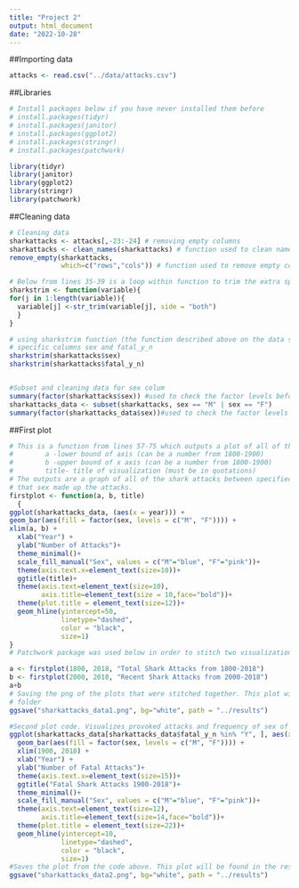```yaml
---
title: "Project 2"
output: html_document
date: "2022-10-28"
---
```


##Importing data 
```r
attacks <- read.csv("../data/attacks.csv")
```
##Libraries
```r
# Install packages below if you have never installed them before
# install.packages(tidyr)
# install.packages(janitor)
# install.packages(ggplot2)
# install.packages(stringr)
# install.packages(patchwork)

library(tidyr)
library(janitor)
library(ggplot2)
library(stringr)
library(patchwork)
```
##Cleaning data 
```r
# Cleaning data
sharkattacks <- attacks[,-23:-24] # removing empty columns
sharkattacks <- clean_names(sharkattacks) # function used to clean names 
remove_empty(sharkattacks, 
             which=c("rows","cols")) # function used to remove empty columns and rows 

# Below from lines 35-39 is a loop within function to trim the extra spaces after character data from # the data set. Inputs are a data set with a column specified with a "$" and outputs are cleaned rows # within the columns that do not have unecessary space.
sharkstrim <- function(variable){
for(j in 1:length(variable)){
  variable[j] <-str_trim(variable[j], side = "both")
  }
}

# using sharkstrim function (the function described above on the data set to remove spaces) for      
# specific columns sex and fatal_y_n
sharkstrim(sharkattacks$sex)
sharkstrim(sharkattacks$fatal_y_n)


#Subset and cleaning data for sex colum 
summary(factor(sharkattacks$sex)) #used to check the factor levels before subsetting 
sharkattacks_data <- subset(sharkattacks, sex == "M" | sex == "F")
summary(factor(sharkattacks_data$sex))#used to check the factor levels after subsetting 


```
##First plot 
```r
# This is a function from lines 57-75 which outputs a plot of all of the shark attacks by sex of the vixtim. This   # unction has arguments so that the x axis limits and title of the graph can be changed. The inputs  # # are:
#        a -lower bound of axis (can be a number from 1800-1900)
#        b -upper bound of x axis (can be a number from 1800-1900)
#        title- title of visualization (must be in quotations)
# The outputs are a graph of all of the shark attacks between specified time and the frequency of the 
# that sex made up the attacks.
firstplot <- function(a, b, title) 
  {
ggplot(sharkattacks_data, (aes(x = year))) +
geom_bar(aes(fill = factor(sex, levels = c("M", "F")))) + 
xlim(a, b) + 
  xlab("Year") + 
  ylab("Number of Attacks")+
  theme_minimal()+
  scale_fill_manual("Sex", values = c("M"="blue", "F"="pink"))+
  theme(axis.text.x=element_text(size=10))+
  ggtitle(title)+
  theme(axis.text=element_text(size=10),
        axis.title=element_text(size = 10,face="bold"))+
  theme(plot.title = element_text(size=12))+
  geom_hline(yintercept=50, 
             linetype="dashed", 
             color = "black",
             size=1)
}
# Patchwork package was used below in order to stitch two visualizations with different x-axis limits # together

a <- firstplot(1800, 2018, "Total Shark Attacks from 1800-2018")
b <- firstplot(2000, 2018, "Recent Shark Attacks from 2000-2018")
a+b
# Saving the png of the plots that were stitched together. This plot will be found in the results 
# folder
ggsave("sharkattacks_data1.png", bg="white", path = "../results")

```


```r
#Second plot code. Visualizes provoked attacks and frequency of sex of the victim from years 1900-2018
ggplot(sharkattacks_data[sharkattacks_data$fatal_y_n %in% "Y", ], aes(x = year)) +
  geom_bar(aes(fill = factor(sex, levels = c("M", "F")))) + 
  xlim(1900, 2018) + 
  xlab("Year") + 
  ylab("Number of Fatal Attacks")+   
  theme(axis.text.x=element_text(size=15))+
  ggtitle("Fatal Shark Attacks 1900-2018")+
  theme_minimal()+
  scale_fill_manual("Sex", values = c("M"="blue", "F"="pink"))+
  theme(axis.text=element_text(size=12),
        axis.title=element_text(size=14,face="bold"))+
  theme(plot.title = element_text(size=22))+
  geom_hline(yintercept=10, 
             linetype="dashed", 
             color = "black",
             size=1)
#Saves the plot from the code above. This plot will be found in the results folder
ggsave("sharkattacks_data2.png", bg="white", path = "../results")

```



